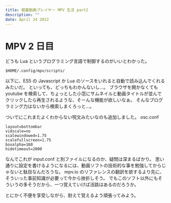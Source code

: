 ```yaml
---
title: 軽量動画プレイヤー MPV 生活 part2
description: ""
date: April 24 2022
---
```


# MPV 2 日目

どうも Lua というプログラミング言語で制御するのがいいとわかった。

```
$HOME/.config/mpv/scripts/
```

以下に、ES5 の Javascript か Lua のソースをいれると自動で読み込んでくれるみたいだ。
といっても、どっちもわかんないし…。
ブラウザを開かなくても youtube を検索して、ちょっとした小窓にサムネイルと動画タイトルが並んで
クリックしたら再生されるような、そーんな機能が欲しいなぁ。
そんなプログラミング力はないから検索しまくろっと…。

ついでにこれまたよくわからない呪文みたいなのも追加しました。
osc.conf

```
layout=bottombar
vidscale=no
scalewindowed=1.75
scalefullscreen=1.75
boxalpha=160
hidetimeout=2000
```

なんでこれが input.conf と別ファイルになるのか、疑問は深まるばかり。
思い通りに設定を書けるようになるには、動画ソフトの技術的な事を勉強してからじゃないと駄目なんだろうな。
mpv.io のリファレンスの翻訳を欲するより先に、そういった事前知識が必要って今から挫折しそう。
でもこのソフト以外にもそういうの多そうだから、一つ覚えていけば活路はあるのだろうか。

とにかく不便を享受しながら、耐えて覚えるよう頑張ってみよう。
